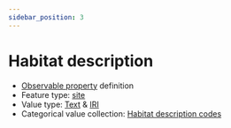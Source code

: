 ```yaml
---
sidebar_position: 3
---
```



# Habitat description

- [Observable property](/viewers/dawe-vocabs?uri=https://linked.data.gov.au/def/nrm/aa4c96f6-9ea8-4bd3-8800-0bfddcd8a37c) definition
- Feature type: [site](http://linked.data.gov.au/def/tern-cv/e1c7c434-1321-4601-9079-e837b7ffc293)
- Value type: [Text](https://w3id.org/tern/ontologies/tern/Text) & [IRI](https://w3id.org/tern/ontologies/tern/IRI)
- Categorical value collection: [Habitat description codes](/viewers/dawe-vocabs?uri=https://linked.data.gov.au/def/nrm/c19a0098-1f3f-4bc2-b84d-fdb6d4e24d6f)

<Example
  protocolModule="targeted-survey-fauna-protocol-active"
  observableProperty="https://linked.data.gov.au/def/nrm/aa4c96f6-9ea8-4bd3-8800-0bfddcd8a37c"
/>
